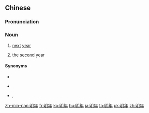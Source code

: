 ==Chinese==
{{zh-forms}}

===Pronunciation===
{{zh-pron
|m=míngnián
|ma=zh-míngnián.ogg
|c=ming4 nin4,ming4 nin4-2
|h=pfs=miàng-ngièn/màng-ngièn/mìn-ngièn
|mn=mê-nî/mâ-nî/môa-nî/mî-nî/bîn-nî
|cat=n
}}

===Noun===
{{zh-noun}}

# {{lb|zh|Beginning Mandarin}} [[next]] [[year]]
# {{lb|zh|literary}} the [[second]] year

====Synonyms====
* {{zh-l|來年}}
* {{qualifier|Cantonese}} {{zh-l|出年|tr=ceot1 nin4-2}}
* {{qualifier|Hakka}} {{zh-l|過忒年|tr=ko-thet-ngièn}}, {{zh-l|過吔年|tr=ko-é-ngièn}}

[[zh-min-nan:明年]]
[[fr:明年]]
[[ko:明年]]
[[hu:明年]]
[[ja:明年]]
[[ta:明年]]
[[uk:明年]]
[[zh:明年]]